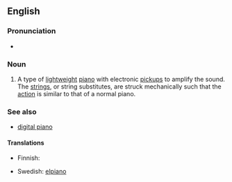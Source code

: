 ==English==
{{wikipedia}}

===Pronunciation===
* {{IPA|/ə.ˈlɛk.tɹɪk ˈpjænoʊ/}}

===Noun===
{{en-noun|sg=[[electric]] [[piano]]}}

# {{musical instruments}} A type of [[lightweight]] [[piano]] with electronic [[pickup]]s to amplify the sound. The [[string]]s, or string substitutes, are struck mechanically such that the [[action]] is similar to that of a normal piano.

===See also===
* [[digital piano]]

====Translations====
{{rfc-level|Translations at L4+ not in L3 POS section|lang=en}}
{{trans-top|an instrument}}
* Finnish: {{t|fi|sähköpiano}}
{{trans-mid}}
* Swedish: [[elpiano]] {{n}}
{{trans-bottom}}